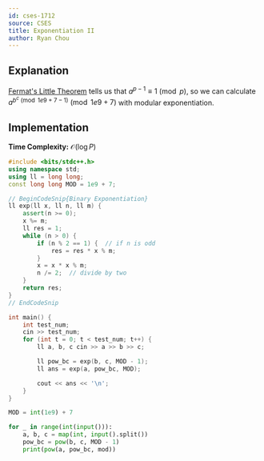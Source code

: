 ```yaml
---
id: cses-1712
source: CSES
title: Exponentiation II
author: Ryan Chou
---
```


## Explanation

[Fermat's Little Theorem](/gold/modular) tells us that $a^{p - 1} \equiv 1 \pmod{p}$, so we can calculate $a^{b^c \pmod{1e9 + 7 - 1}} \pmod{1e9+7}$ with modular exponentiation.

## Implementation

**Time Complexity:** $\mathcal{O}(\log P)$

<LanguageSection>
<CPPSection>

```cpp
#include <bits/stdc++.h>
using namespace std;
using ll = long long;
const long long MOD = 1e9 + 7;

// BeginCodeSnip{Binary Exponentiation}
ll exp(ll x, ll n, ll m) {
	assert(n >= 0);
	x %= m;
	ll res = 1;
	while (n > 0) {
		if (n % 2 == 1) {  // if n is odd
			res = res * x % m;
		}
		x = x * x % m;
		n /= 2;  // divide by two
	}
	return res;
}
// EndCodeSnip

int main() {
	int test_num;
	cin >> test_num;
	for (int t = 0; t < test_num; t++) {
		ll a, b, c cin >> a >> b >> c;

		ll pow_bc = exp(b, c, MOD - 1);
		ll ans = exp(a, pow_bc, MOD);

		cout << ans << '\n';
	}
}
```

</CPPSection>
<PySection>

```py
MOD = int(1e9) + 7

for _ in range(int(input())):
	a, b, c = map(int, input().split())
	pow_bc = pow(b, c, MOD - 1)
	print(pow(a, pow_bc, mod))
```

</PySection>
</LanguageSection>
